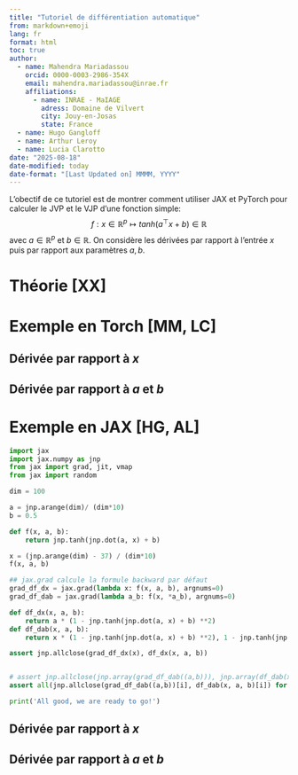 ```yaml
---
title: "Tutoriel de différentiation automatique"
from: markdown+emoji
lang: fr
format: html
toc: true
author:
  - name: Mahendra Mariadassou
    orcid: 0000-0003-2986-354X
    email: mahendra.mariadassou@inrae.fr
    affiliations:
      - name: INRAE - MaIAGE
        adress: Domaine de Vilvert
        city: Jouy-en-Josas
        state: France
  - name: Hugo Gangloff
  - name: Arthur Leroy
  - name: Lucia Clarotto
date: "2025-08-18"
date-modified: today
date-format: "[Last Updated on] MMMM, YYYY"
---
```


::: callout-note
L'obectif de ce tutoriel est de montrer comment utiliser JAX et PyTorch pour calculer le JVP et le VJP d'une fonction simple:
$$
f: x \in \mathbb{R}^p \mapsto tanh(a^\top x + b) \in \mathbb{R}
$$
avec $a \in \mathbb{R}^p$ et $b \in \mathbb{R}$. 
On considère les dérivées par rapport à l'entrée $x$ puis par rapport aux paramètres $a, b$. 
:::

# Théorie [XX]

# Exemple en Torch [MM, LC]

::: panel-tabset

## Dérivée par rapport à $x$

## Dérivée par rapport à $a$ et $b$

:::

# Exemple en JAX [HG, AL]

::: panel-tabset

```python
import jax
import jax.numpy as jnp
from jax import grad, jit, vmap
from jax import random

dim = 100

a = jnp.arange(dim)/ (dim*10)
b = 0.5

def f(x, a, b):
    return jnp.tanh(jnp.dot(a, x) + b)

x = (jnp.arange(dim) - 37) / (dim*10)
f(x, a, b) 

## jax.grad calcule la formule backward par défaut
grad_df_dx = jax.grad(lambda x: f(x, a, b), argnums=0) 
grad_df_dab = jax.grad(lambda a_b: f(x, *a_b), argnums=0)

def df_dx(x, a, b):
    return a * (1 - jnp.tanh(jnp.dot(a, x) + b) **2)
def df_dab(x, a, b):
    return x * (1 - jnp.tanh(jnp.dot(a, x) + b) **2), 1 - jnp.tanh(jnp.dot(a, x) + b) **2

assert jnp.allclose(grad_df_dx(x), df_dx(x, a, b))


# assert jnp.allclose(jnp.array(grad_df_dab((a,b))), jnp.array(df_dab(x, a, b)))
assert all(jnp.allclose(grad_df_dab((a,b))[i], df_dab(x, a, b)[i]) for i in range(2))

print('All good, we are ready to go!')
```



## Dérivée par rapport à $x$

## Dérivée par rapport à $a$ et $b$

::: 